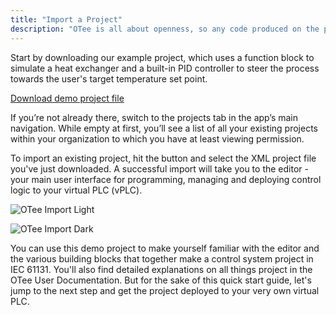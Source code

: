 ```yaml
---
title: "Import a Project"
description: "OTee is all about openness, so any code produced on the platform can be exported for further processing in any IEC 61131 compliant application. To get you started quickly, we'll import such a project file in this step."
---
```


Start by downloading our example project, which uses a function block to simulate a heat exchanger and a built-in PID controller to steer the process towards the user's target temperature set point.

<a href="/files/heat_exchanger.xml" download="heat_exchanger.xml" icon="download"> Download demo project file</a>

If you’re not already there, switch to the projects tab in the app’s main navigation. While empty at first, you’ll see a list of all your existing projects within your organization to which you have at least viewing permission. 

To import an existing project, hit the <Icon icon="download" iconType="solid" /> button and select the XML project file you've just downloaded. A successful import will take you to the editor - your main user interface for programming, managing and deploying control logic to your virtual PLC (vPLC).

<img
  className="block dark:hidden"
  src="/images/import-project-light.png"
  alt="OTee Import Light"
/>

<img
  className="hidden dark:block"
  src="/images/import-project-dark.png"
  alt="OTee Import Dark"
/>

You can use this demo project to make yourself familiar with the editor and the various building blocks that together make a control system project in IEC 61131. You'll also find detailed explanations on all things project in the OTee User Documentation. But for the sake of this quick start guide, let's jump to the next step and get the project deployed to your very own virtual PLC.
